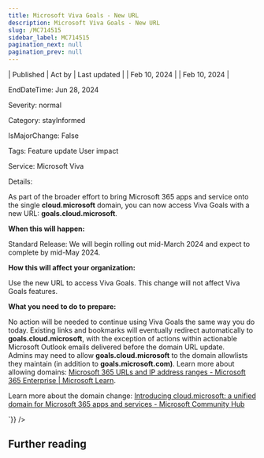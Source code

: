 ```yaml
---
title: Microsoft Viva Goals - New URL
description: Microsoft Viva Goals - New URL
slug: /MC714515
sidebar_label: MC714515
pagination_next: null
pagination_prev: null
---
```



| Published | Act by | Last updated |
| Feb 10, 2024 |  | Feb 10, 2024 |

EndDateTime: Jun 28, 2024

Severity: normal

Category: stayInformed

IsMajorChange: False

Tags: Feature update User impact

Service: Microsoft Viva

Details: 

<div dangerouslySetInnerHTML={{__html:`
<p>As part of the broader effort to bring Microsoft 365 apps and service onto the single <b>cloud.microsoft</b> domain, you can now access Viva Goals with a new URL: <b>goals.cloud.microsoft</b>.
</p><p><b>When this will happen:</b>
</p><p>Standard Release: We will begin rolling out mid-March 2024 and expect to complete by mid-May 2024.&nbsp;</p><p><b>How this will affect your organization:</b>
</p><p>Use the new URL to access Viva Goals. This change will not affect Viva Goals features.
</p><p><b>What you need to do to prepare:</b>
</p><p>No action will be needed to continue using Viva Goals the same way you do today. Existing links and bookmarks will eventually redirect automatically to <b>goals.cloud.microsoft</b>, with the exception of actions within actionable Microsoft Outlook emails delivered before the domain URL update. Admins&nbsp;may need to allow <b>goals.cloud.microsoft</b> to the domain allowlists they maintain (in addition to <b>goals.microsoft.com)</b>. Learn more about allowing domains: <a href="https://learn.microsoft.com/microsoft-365/enterprise/urls-and-ip-address-ranges?view=o365-worldwide" target="_blank">Microsoft 365 URLs and IP address ranges - Microsoft 365 Enterprise | Microsoft Learn</a>.&nbsp;</p><p>Learn more about the domain change:&nbsp;<a href="https://techcommunity.microsoft.com/t5/microsoft-365-blog/introducing-cloud-microsoft-a-unified-domain-for-microsoft-365/ba-p/3804961" target="_blank">Introducing cloud.microsoft: a unified domain for Microsoft 365 apps and services - Microsoft Community Hub</a></p><div><p><span style="font-size: 16.8px;"><b>
</b></span></p><p><span style="font-size: 14px;"><b>
</b></span></p></div>
`}} />

## Further reading
